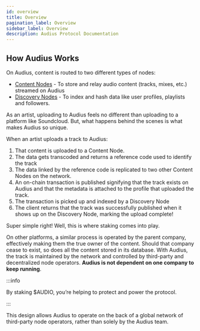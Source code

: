 ```yaml
---
id: overview
title: Overview
pagination_label: Overview
sidebar_label: Overview
description: Audius Protocol Documentation
---
```


## How Audius Works

On Audius, content is routed to two different types of nodes:

- [Content Nodes](/learn/architecture/content-node) - To store and relay audio content (tracks,
  mixes, etc.) streamed on Audius
- [Discovery Nodes](/learn/architecture/discovery-node) - To index and hash data like user profiles,
  playlists and followers.

As an artist, uploading to Audius feels no different than uploading to a platform like Soundcloud.
But, what happens behind the scenes is what makes Audius so unique.

When an artist uploads a track to Audius:

1. That content is uploaded to a Content Node.
2. The data gets transcoded and returns a reference code used to identify the track
3. The data linked by the reference code is replicated to two other Content Nodes on the network.
4. An on-chain transaction is published signifying that the track exists on Audius and that the
   metadata is attached to the profile that uploaded the track.
5. The transaction is picked up and indexed by a Discovery Node
6. The client returns that the track was successfully published when it shows up on the Discovery
   Node, marking the upload complete!

Super simple right! Well, this is where staking comes into play.

On other platforms, a similar process is operated by the parent company, effectively making them the
true owner of the content. Should that company cease to exist, so does all the content stored in its
database. With Audius, the track is maintained by the network and controlled by third-party and
decentralized node operators. **Audius is not dependent on one company to keep running**.

:::info

By staking $AUDIO, you’re helping to protect and power the protocol.

:::

This design allows Audius to operate on the back of a global network of third-party node operators,
rather than solely by the Audius team.
